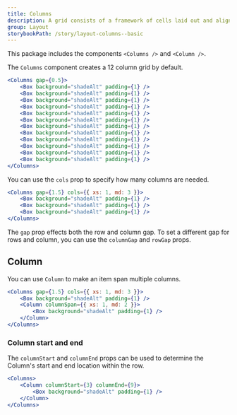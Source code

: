 ```yaml
---
title: Columns
description: A grid consists of a framework of cells laid out and aligned vertically and horizontally. It helps users read and visually navigate website content more easily, using a responsive, scrollable column structure.
group: Layout
storybookPath: /story/layout-columns--basic
---
```


This package includes the components `<Columns />` and `<Column />`.

The `Columns` component creates a 12 column grid by default.

```jsx live
<Columns gap={0.5}>
	<Box background="shadeAlt" padding={1} />
	<Box background="shadeAlt" padding={1} />
	<Box background="shadeAlt" padding={1} />
	<Box background="shadeAlt" padding={1} />
	<Box background="shadeAlt" padding={1} />
	<Box background="shadeAlt" padding={1} />
	<Box background="shadeAlt" padding={1} />
	<Box background="shadeAlt" padding={1} />
	<Box background="shadeAlt" padding={1} />
	<Box background="shadeAlt" padding={1} />
	<Box background="shadeAlt" padding={1} />
	<Box background="shadeAlt" padding={1} />
</Columns>
```

You can use the `cols` prop to specify how many columns are needed.

```jsx live
<Columns gap={1.5} cols={{ xs: 1, md: 3 }}>
	<Box background="shadeAlt" padding={1} />
	<Box background="shadeAlt" padding={1} />
	<Box background="shadeAlt" padding={1} />
</Columns>
```

The `gap` prop effects both the row and column gap. To set a different gap for rows and column, you can use the `columnGap` and `rowGap` props.

## Column

You can use `Column` to make an item span multiple columns.

```jsx live
<Columns gap={1.5} cols={{ xs: 1, md: 3 }}>
	<Box background="shadeAlt" padding={1} />
	<Column columnSpan={{ xs: 1, md: 2 }}>
		<Box background="shadeAlt" padding={1} />
	</Column>
</Columns>
```

### Column start and end

The `columnStart` and `columnEnd` props can be used to determine the Column's start and end location within the row.

```jsx live
<Columns>
	<Column columnStart={3} columnEnd={9}>
		<Box background="shadeAlt" padding={1} />
	</Column>
</Columns>
```
